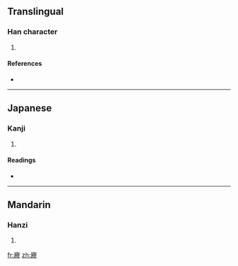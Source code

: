 ==Translingual==

===Han character===
{{Han char|rn=53|rad=广|as=15|sn=18|four=|canj=戈月尸竹 (IBSH)}}

# {{defn|Han|sort=广15}}

====References====
* {{Han ref|kx=0351.290|dkj=09525|dj=0665.120|hdz=20907.110|uh=5EEB|ud=24299}}

----

==Japanese==

===Kanji===
{{ja-kanji|grade=|rs=广15}}

# {{defn|Japanese}}

====Readings====
* {{ja-readings|on=[[りょう]] (ryō), [[ろう]] (rō)|kun=[[むなしい]] (munashii), [[うつろ]] (utsuro)}}

----

==Mandarin==

===Hanzi===
{{cmn-hanzi|pin=[[liáo]] ([[liao2]]), [[pǎi]] ([[pai3]])|wg=liao<sup>2</sup>, p'ai<sup>3</sup>}}

# {{defn|Mandarin}}

[[fr:廫]]
[[zh:廫]]